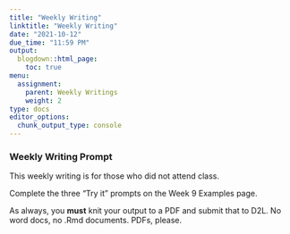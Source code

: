 ```yaml
---
title: "Weekly Writing"
linktitle: "Weekly Writing"
date: "2021-10-12"
due_time: "11:59 PM"
output:
  blogdown::html_page:
    toc: true
menu:
  assignment:
    parent: Weekly Writings
    weight: 2
type: docs
editor_options:
  chunk_output_type: console
---
```


### Weekly Writing Prompt

This weekly writing is for those who did not attend class.

Complete the three "Try it" prompts on the Week 9 Examples page. 

:::fyi

As always, you **must** knit your output to a PDF and submit that to D2L. No word docs, no .Rmd documents. PDFs, please.

:::
